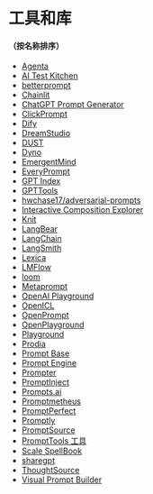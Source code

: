# 工具和库

#### （按名称排序）

- [Agenta](https://github.com/Agenta-AI/agenta)
- [AI Test Kitchen](https://aitestkitchen.withgoogle.com)
- [betterprompt](https://github.com/stjordanis/betterprompt)
- [Chainlit](https://github.com/chainlit/chainlit)
- [ChatGPT Prompt Generator](https://huggingface.co/spaces/merve/ChatGPT-prompt-generator)
- [ClickPrompt](https://github.com/prompt-engineering/click-prompt)
- [Dify](https://dify.ai/)
- [DreamStudio](https://beta.dreamstudio.ai)
- [DUST](https://dust.tt)
- [Dyno](https://trydyno.com)
- [EmergentMind](https://www.emergentmind.com)
- [EveryPrompt](https://www.everyprompt.com)
- [GPT Index](https://github.com/jerryjliu/gpt_index)
- [GPTTools](https://gpttools.com/comparisontool)
- [hwchase17/adversarial-prompts](https://github.com/hwchase17/adversarial-prompts)
- [Interactive Composition Explorer](https://github.com/oughtinc/ice)
- [Knit](https://promptknit.com)
- [LangBear](https://langbear.runbear.io)
- [LangChain](https://github.com/hwchase17/langchain)
- [LangSmith](https://docs.smith.langchain.com)
- [Lexica](https://lexica.art)
- [LMFlow](https://github.com/OptimalScale/LMFlow)
- [loom](https://github.com/socketteer/loom)
- [Metaprompt](https://metaprompt.vercel.app/?task=gpt)
- [OpenAI Playground](https://beta.openai.com/playground)
- [OpenICL](https://github.com/Shark-NLP/OpenICL)
- [OpenPrompt](https://github.com/thunlp/OpenPrompt)
- [OpenPlayground](https://nat.dev/)
- [Playground](https://playgroundai.com)
- [Prodia](https://app.prodia.com/#/)
- [Prompt Base](https://promptbase.com)
- [Prompt Engine](https://github.com/microsoft/prompt-engine)
- [Prompter](https://prompter.engineer)
- [PromptInject](https://github.com/agencyenterprise/PromptInject)
- [Prompts.ai](https://github.com/sevazhidkov/prompts-ai)
- [Promptmetheus](https://promptmetheus.com)
- [PromptPerfect](https://promptperfect.jina.ai/)
- [Promptly](https://trypromptly.com/)
- [PromptSource](https://github.com/bigscience-workshop/promptsource)
- [PromptTools 工具](https://github.com/hegelai/prompttools)
- [Scale SpellBook](https://scale.com/spellbook)
- [sharegpt](https://sharegpt.com)
- [ThoughtSource](https://github.com/OpenBioLink/ThoughtSource)
- [Visual Prompt Builder](https://tools.saxifrage.xyz/prompt)
